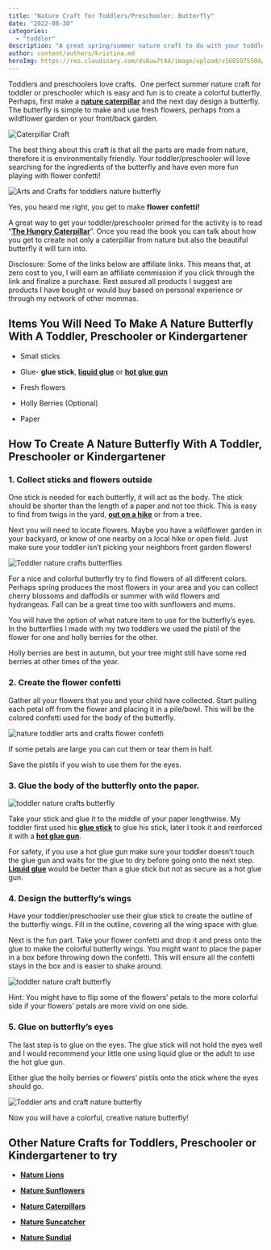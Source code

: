```yaml
---
title: "Nature Craft for Toddlers/Preschooler: Butterfly"
date: "2022-08-30"
categories: 
  - "toddler"
description: "A great spring/summer nature craft to do with your toddler/preschooler today is a colorful butterfly which includes making flower confetti!"
author: content/authors/kristina.md
heroImg: https://res.cloudinary.com/ds8uw7t44/image/upload/v1685975504/toddler-nature-arts-and-crafts-caterpillar-7.jpg
---
```


Toddlers and preschoolers love crafts.  One perfect summer nature craft for toddler or preschooler which is easy and fun is to create a colorful butterfly. Perhaps, first make a **[nature caterpillar](/nature-arts-and-crafts-for-toddlers-preschooler-caterpillar/)** and the next day design a butterfly. The butterfly is simple to make and use fresh flowers, perhaps from a wildflower garden or your front/back garden.

![](https://res.cloudinary.com/ds8uw7t44/image/upload/v1685975504/toddler-nature-arts-and-crafts-caterpillar-7.jpg "Caterpillar Craft")

The best thing about this craft is that all the parts are made from nature, therefore it is environmentally friendly. Your toddler/preschooler will love searching for the ingredients of the butterfly and have even more fun playing with flower confetti! 

![Arts and Crafts for toddlers nature butterfly](https://res.cloudinary.com/ds8uw7t44/image/upload/v1685975508/toddler-arts-and-crafts-nature-butterfly.jpg "Nature Butterfly with Flower Confetti")

Yes, you heard me right, you get to make **flower confetti!** 

A great way to get your toddler/preschooler primed for the activity is to read “**[The Hungry Caterpillar](https://www.amazon.com/Very-Hungry-Caterpillar-Eric-Carle/dp/0399226907?crid=H45KRL1QE2GT&keywords=the+hungry+caterpillar&qid=1661818479&sprefix=the+hungr%2Caps%2C1464&sr=8-2&linkCode=ll1&tag=allaboutmom06-20&linkId=e408e1e674f4ec65a20bef07cdbb5d49&language=en_US&ref_=as_li_ss_tl)**”. Once you read the book you can talk about how you get to create not only a caterpillar from nature but also the beautiful butterfly it will turn into.

<AffiliateLink affiliateSnippet="" button={false} image="" imageURL="//ws-na.amazon-adsystem.com/widgets/q?_encoding=UTF8&ASIN=0399226907&Format=_SL160_&ID=AsinImage&MarketPlace=US&ServiceVersion=20070822&WS=1&tag=allaboutmom06-20&language=en_US" linkURL="https://www.amazon.com/Very-Hungry-Caterpillar-Eric-Carle/dp/0399226907?crid=H45KRL1QE2GT&keywords=the+hungry+caterpillar&qid=1661818479&sprefix=the+hungr%2Caps%2C1464&sr=8-2&linkCode=li2&tag=allaboutmom06-20&linkId=ac79c347ad59aa12d53d7122ec14d1d2&language=en_US&ref_=as_li_ss_il" />

Disclosure: Some of the links below are affiliate links. This means that, at zero cost to you, I will earn an affiliate commission if you click through the link and finalize a purchase. Rest assured all products I suggest are products I have bought or would buy based on personal experience or through my network of other mommas.

## **Items You Will Need To Make A Nature Butterfly With A Toddler, Preschooler or Kindergartener**

- Small sticks

- Glue- **glue stick**, **[liquid glue](https://www.amazon.com/Elmers-Liquid-School-Glue-Washable/dp/B072J37ZZD?crid=JRSZ6XBT3MNK&keywords=glue&qid=1661819447&sprefix=glue%2Caps%2C144&sr=8-5&linkCode=ll1&tag=allaboutmom06-20&linkId=c4f4c7a7cc330136a388431bcfc0b1c8&language=en_US&ref_=as_li_ss_tl)** or **[hot glue gun](https://www.amazon.com/Gorilla-8401509-Hot-Glue-Sticks/dp/B07K791YRP?crid=5S87AWUPLSFS&keywords=hot+glue+gun&qid=1661818645&sprefix=hot+glue+gun%2Caps%2C107&sr=8-1-spons&psc=1&linkCode=ll1&tag=allaboutmom06-20&linkId=18ce9e5ab9bcc4a8eb5f75265822e537&language=en_US&ref_=as_li_ss_tl)**

- Fresh flowers

- Holly Berries (Optional)

- Paper

## **How To Create A Nature Butterfly With A Toddler, Preschooler or Kindergartener**

### 1\. Collect sticks and flowers outside

One stick is needed for each butterfly, it will act as the body. The stick should be shorter than the length of a paper and not too thick. This is easy to find from twigs in the yard, **[out on a hike](/equipment-needed-to-hike-with-your-toddler/)** or from a tree.

Next you will need to locate flowers. Maybe you have a wildflower garden in your backyard, or know of one nearby on a local hike or open field. Just make sure your toddler isn’t picking your neighbors front garden flowers!

![Toddler nature crafts butterflies](https://res.cloudinary.com/ds8uw7t44/image/upload/v1685975515/nature-butterfly-arts-and-craft-toddler-wildflower.jpg "My son collecting flowers from our wildflower garden")

For a nice and colorful butterfly try to find flowers of all different colors. Perhaps spring produces the most flowers in your area and you can collect cherry blossoms and daffodils or summer with wild flowers and hydrangeas. Fall can be a great time too with sunflowers and mums.

You will have the option of what nature item to use for the butterfly’s eyes. In the butterflies I made with my two toddlers we used the pistil of the flower for one and holly berries for the other. 

Holly berries are best in autumn, but your tree might still have some red berries at other times of the year.

### 2\. Create the flower confetti

Gather all your flowers that you and your child have collected. Start pulling each petal off from the flower and placing it in a pile/bowl. This will be the colored confetti used for the body of the butterfly. 

![nature toddler arts and crafts flower confetti](https://res.cloudinary.com/ds8uw7t44/image/upload/v1685975515/flower-confetti-toddler-arts-and-crafts.jpg)

If some petals are large you can cut them or tear them in half. 

Save the pistils if you wish to use them for the eyes.

### 3\. Glue the body of the butterfly onto the paper.

![toddler nature crafts butterfly](https://res.cloudinary.com/ds8uw7t44/image/upload/v1685975516/toddler-arts-and-crafts-nature-butterfly2.jpg)

Take your stick and glue it to the middle of your paper lengthwise. My toddler first used his **[glue stick](https://www.amazon.com/Elmers-Disappearing-Purple-School-Washable/dp/B003ULCZ7M?crid=1GWMXVWXCV1YD&keywords=glue+stick&qid=1661819513&sprefix=glue+stick%2Caps%2C121&sr=8-5&linkCode=ll1&tag=allaboutmom06-20&linkId=320abb34d0c775cda89aa638c28ce280&language=en_US&ref_=as_li_ss_tl)** to glue his stick, later I took it and reinforced it with a **[hot glue gun](https://www.amazon.com/Gorilla-8401509-Hot-Glue-Sticks/dp/B07K791YRP?crid=5S87AWUPLSFS&keywords=hot+glue+gun&qid=1661818645&sprefix=hot+glue+gun%2Caps%2C107&sr=8-1-spons&psc=1&linkCode=ll1&tag=allaboutmom06-20&linkId=18ce9e5ab9bcc4a8eb5f75265822e537&language=en_US&ref_=as_li_ss_tl)**. 

<AffiliateLink affiliateSnippet="" button={false} image="" imageURL="//ws-na.amazon-adsystem.com/widgets/q?_encoding=UTF8&ASIN=B07K791YRP&Format=_SL160_&ID=AsinImage&MarketPlace=US&ServiceVersion=20070822&WS=1&tag=allaboutmom06-20&language=en_US" linkURL="https://www.amazon.com/Gorilla-8401509-Hot-Glue-Sticks/dp/B07K791YRP?crid=5S87AWUPLSFS&keywords=hot+glue+gun&qid=1661818645&sprefix=hot+glue+gun%2Caps%2C107&sr=8-1-spons&psc=1&linkCode=li2&tag=allaboutmom06-20&linkId=c3285d6227d5d2807bbaca1652852c70&language=en_US&ref_=as_li_ss_il" />

For safety, if you use a hot glue gun make sure your toddler doesn’t touch the glue gun and waits for the glue to dry before going onto the next step. **[Liquid glue](https://www.amazon.com/Elmers-Liquid-School-Glue-Washable/dp/B072J37ZZD?crid=JRSZ6XBT3MNK&keywords=glue&qid=1661819447&sprefix=glue%2Caps%2C144&sr=8-5&linkCode=ll1&tag=allaboutmom06-20&linkId=c4f4c7a7cc330136a388431bcfc0b1c8&language=en_US&ref_=as_li_ss_tl)** would be better than a glue stick but not as secure as a hot glue gun.

<AffiliateLink affiliateSnippet="" button={false} image="" imageURL="//ws-na.amazon-adsystem.com/widgets/q?_encoding=UTF8&ASIN=B003ULCZ7M&Format=_SL160_&ID=AsinImage&MarketPlace=US&ServiceVersion=20070822&WS=1&tag=allaboutmom06-20&language=en_US" linkURL="https://www.amazon.com/Elmers-Disappearing-Purple-School-Washable/dp/B003ULCZ7M?crid=1GWMXVWXCV1YD&keywords=glue+stick&qid=1661819513&sprefix=glue+stick%2Caps%2C121&sr=8-5&linkCode=li2&tag=allaboutmom06-20&linkId=b64ce48addbb07a92a8d1fb24e0db2a4&language=en_US&ref_=as_li_ss_il" />

### 4\. Design the butterfly’s wings

Have your toddler/preschooler use their glue stick to create the outline of the butterfly wings. Fill in the outline, covering all the wing space with glue.

Next is the fun part. Take your flower confetti and drop it and press onto the glue to make the colorful butterfly wings. You might want to place the paper in a box before throwing down the confetti. This will ensure all the confetti stays in the box and is easier to shake around.

![toddler nature craft butterfly](https://res.cloudinary.com/ds8uw7t44/image/upload/v1685975516/toddler-arts-and-crafts-nature-butterfly-wing.jpg "Almost 4 year old contemplating his design")

Hint: You might have to flip some of the flowers’ petals to the more colorful side if your flowers’ petals are more vivid on one side.

### 5\. Glue on butterfly’s eyes

The last step is to glue on the eyes. The glue stick will not hold the eyes well and I would recommend your little one using liquid glue or the adult to use the hot glue gun. 

Either glue the holly berries or flowers’ pistils onto the stick where the eyes should go.

![Toddler arts and craft nature butterfly](https://res.cloudinary.com/ds8uw7t44/image/upload/v1685975516/nature-butterfly-toddler-arts-and-crafts.jpg "My almost 4 year old's butterfly")

Now you will have a colorful, creative nature butterfly!

## Other Nature Crafts for Toddlers, Preschooler or Kindergartener to try

- **[Nature Lions](/nature-craft-for-toddlers-preschooler-lion/)**

- **[Nature Sunflowers](/nature-craft-for-toddlers-preschooler-sunflower/)**

- **[Nature Caterpillars](/nature-arts-and-crafts-for-toddlers-preschooler-caterpillar/)**

- **[Nature Suncatcher](/nature-craft-for-toddlers-outdoor-suncatcher/)**

- **[Nature Sundial](/nature-craft-for-toddlers-preschooler-sundial/)**
